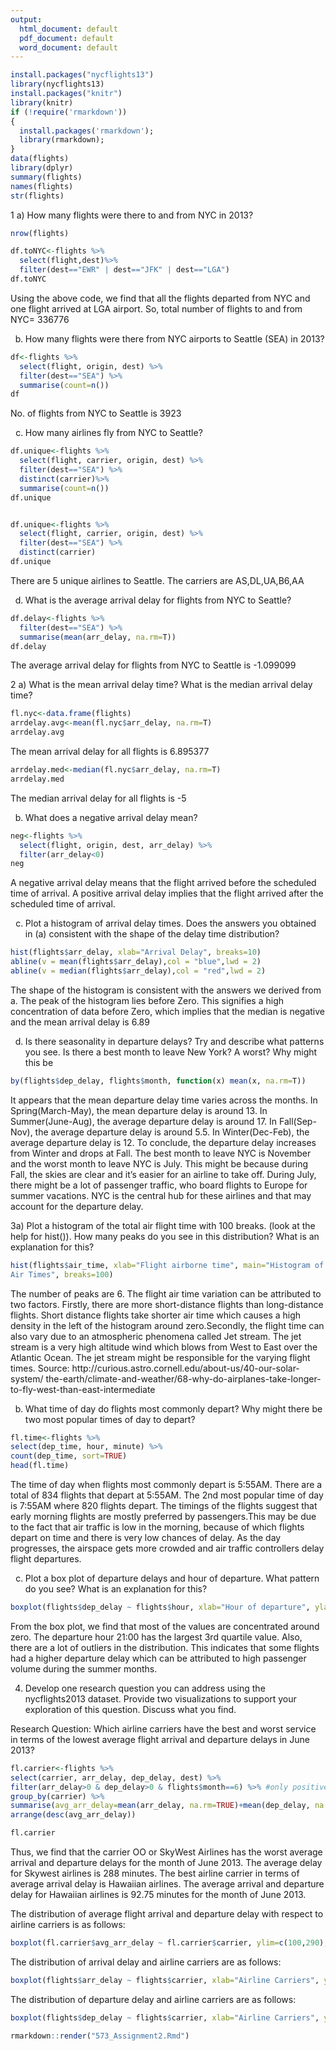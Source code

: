 ---
output:
  html_document: default
  pdf_document: default
  word_document: default
---

```{r}
install.packages("nycflights13")
library(nycflights13)
install.packages("knitr")
library(knitr)
if (!require('rmarkdown')) 
{
  install.packages('rmarkdown');
  library(rmarkdown);
}
data(flights)
library(dplyr)
summary(flights)
names(flights)
str(flights)
```


1 a) How many flights were there to and from NYC in 2013? 

```{r}
nrow(flights)

df.toNYC<-flights %>%
  select(flight,dest)%>%
  filter(dest=="EWR" | dest=="JFK" | dest=="LGA")
df.toNYC
```

Using the above code, we find that all the flights departed from NYC and one
flight arrived at LGA airport. So, total number of flights to and from NYC= 336776

b) How many flights were there from NYC airports to Seattle (SEA) in 2013? 

```{r}
df<-flights %>%
  select(flight, origin, dest) %>%
  filter(dest=="SEA") %>%
  summarise(count=n())
df
```

No. of flights from NYC to Seattle is 3923

c) How many airlines fly from NYC to Seattle?

```{r}
df.unique<-flights %>%
  select(flight, carrier, origin, dest) %>%
  filter(dest=="SEA") %>%
  distinct(carrier)%>%
  summarise(count=n())
df.unique


df.unique<-flights %>%
  select(flight, carrier, origin, dest) %>%
  filter(dest=="SEA") %>%
  distinct(carrier)
df.unique
```

There are 5 unique airlines to Seattle. The carriers are AS,DL,UA,B6,AA

d) What is the average arrival delay for flights from NYC to Seattle? 

```{r}
df.delay<-flights %>%
  filter(dest=="SEA") %>%
  summarise(mean(arr_delay, na.rm=T))
df.delay
```

The average arrival delay for flights from NYC to Seattle is -1.099099

2 a) What is the mean arrival delay time? What is the median arrival delay time? 

```{r}
fl.nyc<-data.frame(flights)
arrdelay.avg<-mean(fl.nyc$arr_delay, na.rm=T)
arrdelay.avg
```

The mean arrival delay for all flights is 6.895377

```{r}
arrdelay.med<-median(fl.nyc$arr_delay, na.rm=T)
arrdelay.med
```

The median arrival delay for all flights is -5

b) What does a negative arrival delay mean?

```{r}
neg<-flights %>%
  select(flight, origin, dest, arr_delay) %>%
  filter(arr_delay<0)
neg
```

A negative arrival delay means that the flight arrived before the scheduled
time of arrival. A positive arrival delay implies that the flight arrived
after the scheduled time of arrival.

c) Plot a histogram of arrival delay times. Does the answers you obtained in (a) 
consistent with the shape of the delay time distribution? 

```{r}
hist(flights$arr_delay, xlab="Arrival Delay", breaks=10)
abline(v = mean(flights$arr_delay),col = "blue",lwd = 2)
abline(v = median(flights$arr_delay),col = "red",lwd = 2)
```

The shape of the histogram is consistent with the answers we derived from a. The
peak of the histogram lies before Zero. This signifies a high concentration 
of data before Zero, which implies that the median is negative and the mean 
arrival delay is 6.89

d) Is there seasonality in departure delays? Try and describe what patterns 
you see. Is there a best month to leave New York? A worst? Why might this be

```{r}
by(flights$dep_delay, flights$month, function(x) mean(x, na.rm=T))
```

It appears that the mean departure delay time varies across the months. In 
Spring(March-May), the mean departure delay is around 13. In Summer(June-Aug),
the average departure delay is around 17. In Fall(Sep-Nov), the average departure
delay is around 5.5. In Winter(Dec-Feb), the average departure delay is 12. To
conclude, the departure delay increases from Winter and drops at Fall.
The best month to leave NYC is November and the worst month to leave NYC is
July. This might be because during Fall, the skies are clear and it's easier for an airline to take off. During July, there might be a lot of passenger traffic, 
who board flights to Europe for summer vacations. NYC is the central hub for 
these airlines and that may account for the departure delay. 

3a) Plot a histogram of the total air flight time with 100 breaks. 
(look at the help for hist()). How many peaks do you see in this distribution? 
What is an explanation for this? 

```{r}
hist(flights$air_time, xlab="Flight airborne time", main="Histogram of Flight
Air Times", breaks=100)
```

The number of peaks are 6. The flight air time variation can be attributed to two
factors. Firstly, there are more short-distance flights than long-distance flights. Short distance flights take shorter air time which causes a high density in the left of the histogram around zero.Secondly, the flight time can also vary due to an atmospheric phenomena called Jet stream. The jet stream is a very high altitude wind which blows from West to East over the Atlantic Ocean. The jet stream might be responsible for the varying flight times. 
Source: http://curious.astro.cornell.edu/about-us/40-our-solar-system/
the-earth/climate-and-weather/68-why-do-airplanes-take-longer-to-fly-west-than-east-intermediate

b) What time of day do flights most commonly depart? 
Why might there be two most popular times of day to depart?

```{r}
fl.time<-flights %>%
select(dep_time, hour, minute) %>%
count(dep_time, sort=TRUE)
head(fl.time)
```

The time of day when flights most commonly depart is 5:55AM. There are a total
of 834 flights that depart at 5:55AM. The 2nd most popular time of day is 7:55AM
where 820 flights depart. 
The timings of the flights suggest that early morning flights are mostly preferred by passengers.This may be due to the fact that air traffic is low in the morning, because of which flights depart on time and there is very low chances of delay. As the day progresses, the airspace gets more crowded
and air traffic controllers delay flight departures. 

c) Plot a box plot of departure delays and hour of departure. 
What pattern do you see? What is an explanation for this? 

```{r}
boxplot(flights$dep_delay ~ flights$hour, xlab="Hour of departure", ylab="Departure delay in minutes")
```

From the box plot, we find that most of the values are concentrated around zero. 
The departure hour 21:00 has the largest 3rd quartile value. Also, there are a lot of outliers in the distribution. This indicates that some flights had a higher departure delay which can be attributed to high passenger volume during the summer months.

4) Develop one research question you can address using the nycflights2013 dataset. Provide two visualizations to support your exploration of this question. Discuss what you find.

Research Question:
Which airline carriers have the best and worst service in terms of the lowest 
average flight arrival and departure delays in June 2013?

```{r}
fl.carrier<-flights %>%
select(carrier, arr_delay, dep_delay, dest) %>%
filter(arr_delay>0 & dep_delay>0 & flights$month==6) %>% #only positive values have been considered since they signify actual delays.
group_by(carrier) %>%
summarise(avg_arr_delay=mean(arr_delay, na.rm=TRUE)+mean(dep_delay, na.rm=TRUE))%>%
arrange(desc(avg_arr_delay))

fl.carrier
```

Thus, we find that the carrier OO or SkyWest Airlines has the worst average arrival and departure delays for the month of June 2013. The average delay for Skywest airlines is 288 minutes. The best airline carrier in terms of average arrival delay is Hawaiian airlines. The average arrival and departure delay for Hawaiian airlines is 92.75 minutes for the month of June 2013. 

The distribution of average flight arrival and departure delay with respect to
airline carriers is as follows:

```{r}
boxplot(fl.carrier$avg_arr_delay ~ fl.carrier$carrier, ylim=c(100,290), xlab="Airline carriers", ylab="Average delay")
```

The distribution of arrival delay and airline carriers are as follows:

```{r}
boxplot(flights$arr_delay ~ flights$carrier, xlab="Airline Carriers", ylab="Arrival delay")
```

The distribution of departure delay and airline carriers are as follows:

```{r}
boxplot(flights$dep_delay ~ flights$carrier, xlab="Airline Carriers", ylab="Departure delay")
```
```{r}
rmarkdown::render("573_Assignment2.Rmd")
```

